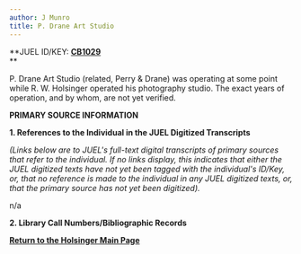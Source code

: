 ```yaml
---
author: J Munro
title: P. Drane Art Studio
---
```

**JUEL ID/KEY: **[CB1029](http://juel.iath.virginia.edu/public_cb?cb=CB1029 "CB1029")**  
**

P. Drane Art Studio (related, Perry & Drane) was operating at some point while R. W. Holsinger operated his photography studio. The exact years of operation, and by whom, are not yet verified.

**PRIMARY SOURCE INFORMATION** 

**1\. References to the Individual in the JUEL Digitized Transcripts**

_(Links below are to JUEL's full-text digital transcripts of primary sources that refer to the individual. If no links display, this indicates that either the JUEL digitized texts have not yet been tagged with the individual's ID/Key, or, that no reference is made to the individual in any JUEL digitized texts, or, that the primary source has not yet been digitized)._   

n/a 

**2\. Library Call Numbers/Bibliographic Records**

**[Return to the Holsinger Main Page](http://juel.iath.virginia.edu/node/980 "Return to the Holsinger Main Page")**

 **[](http://search.lib.virginia.edu/catalog/u6371432)**
